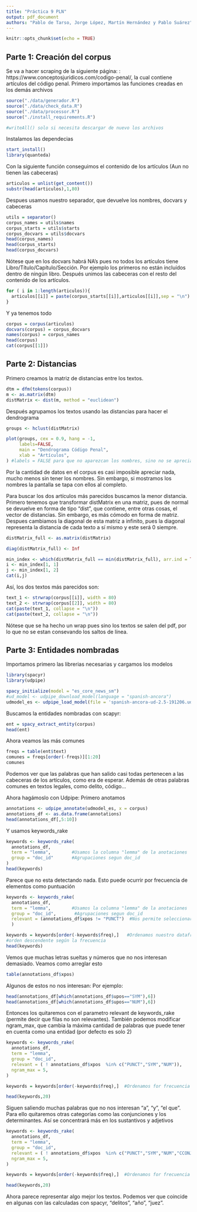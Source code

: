 ```yaml
---
title: "Práctica 9 PLN"
output: pdf_document
authors: "Pablo de Tarso, Jorge López, Martín Hernández y Pablo Suárez"
---
```


```r
knitr::opts_chunk$set(echo = TRUE)
```

## Parte 1: Creación del corpus

Se va a hacer scraping de la siguiente página: : https://www.conceptosjuridicos.com/codigo-penal/, la cual contiene artículos del código penal. Primero importamos las funciones creadas en los demás archivos 

```r
source("./data/generador.R")
source("./data/check_data.R")
source("./data/processor.R")
source("./install_requirements.R")

#writeAll() solo si necesita descargar de nuevo los archivos

```

Instalamos las dependecias
```r
start_install()
library(quanteda)

```

Con la siguiente función conseguimos el contenido de los artículos (Aun no tienen las cabeceras)

```r
articulos = unlist(get_content())
substr(head(articulos),1,80)

```

Despues usamos nuestro separador, que devuelve los nombres, docvars y cabeceras

```r


utils = separator()
corpus_names = utils$names
corpus_starts = utils$starts
corpus_docvars = utils$docvars
head(corpus_names)
head(corpus_starts)
head(corpus_docvars)
```
Nótese que en los docvars habrá NA's pues no todos los artículos tiene Libro/Título/Capítulo/Sección. Por ejemplo los primeros no están incluídos dentro de ningún libro.
Después unimos las cabeceras con el resto del contenido de los artículos. 

```r
for ( i in 1:length(articulos)){
  articulos[[i]] = paste(corpus_starts[[i]],articulos[[i]],sep = "\n")
}

```

Y ya tenemos todo

```r
corpus = corpus(articulos)
docvars(corpus) = corpus_docvars
names(corpus) = corpus_names
head(corpus)
cat(corpus[[1]])
```

## Parte 2: Distancias 

Primero creamos la matriz de distancias entre los textos.

```r
dtm = dfm(tokens(corpus))
m <- as.matrix(dtm)
distMatrix <- dist(m, method = "euclidean")
```

Después agrupamos los textos usando las distancias para hacer el dendrograma

```r

groups <- hclust(distMatrix)

plot(groups, cex = 0.9, hang = -1, 
     labels=FALSE,
     main = "Dendrograma Código Penal",
     xlab = "Artículos",
) #labels = FALSE para que no aparezcan los nombres, sino no se aprecia nada 

```
Por la cantidad de datos en el corpus es casi imposible apreciar nada, mucho menos sin tener los nombres. Sin embargo, si mostramos los nombres la pantalla se tapa con ellos al completo.

Para buscar los dos artículos más parecidos buscamos la menor distancia. Primero tenemos que transformar distMatrix en una matriz, pues de normal se devuelve en forma de tipo "dist", que contiene, entre otras cosas, el vector de distancias. Sin embargo, es más cómodo en forma de matriz. Despues cambiamos la diagonal de esta matriz a infinito, pues la diagonal representa la distancia de cada texto a sí mismo y este será 0 siempre.

```r


distMatrix_full <- as.matrix(distMatrix)

diag(distMatrix_full) <- Inf

min_index <- which(distMatrix_full == min(distMatrix_full), arr.ind = TRUE)
i <- min_index[1, 1]
j <- min_index[1, 2]
cat(i,j)
```

Así, los dos textos más parecidos son:

```r
text_1 <- strwrap(corpus[[i]], width = 80)
text_2 <- strwrap(corpus[[2]], width = 80)
cat(paste(text_1, collapse = "\n"))
cat(paste(text_2, collapse = "\n"))

```
Nótese que se ha hecho un wrap pues sino los textos se salen del pdf, por lo que no se estan consevando los saltos de línea.


## Parte 3: Entidades nombradas

Importamos primero las librerias necesarias y cargamos los modelos 

```r
library(spacyr)
library(udpipe)

spacy_initialize(model = "es_core_news_sm")
#ud_model <- udpipe_download_model(language = "spanish-ancora")
udmodel_es <- udpipe_load_model(file = 'spanish-ancora-ud-2.5-191206.udpipe')


```

Buscamos la entidades nombradas con scapyr:

```r

ent = spacy_extract_entity(corpus)
head(ent)
```
Ahora veamos las más comunes

```r
freqs = table(ent$text)
comunes = freqs[order(-freqs)][1:20]
comunes

```
Podemos ver que las palabras que han salido casi todas pertenecen a las cabeceras de los artículos, como era de esperar. Además de otras palabras comunes en textos legales, como delito, código...

Ahora hagámoslo con Udpipe:
Primero anotamos 

```r
annotations <- udpipe_annotate(udmodel_es, x = corpus)
annotations_df <- as.data.frame(annotations)
head(annotations_df[,5:10])
```

Y usamos keywords_rake
```r
keywords <- keywords_rake(
  annotations_df,    
  term = "lemma",        #Usamos la columna "lemma" de la anotaciones
  group = "doc_id"       #Agrupaciones segun doc_id
)
head(keywords)
```

Parece que no esta detectando nada. Esto puede ocurrir por frecuencia de elementos como puntuación

```r
keywords <- keywords_rake(
  annotations_df,    
  term = "lemma",        #Usamos la columna "lemma" de la anotaciones
  group = "doc_id",       #Agrupaciones segun doc_id
  relevant = (annotations_df$xpos != "PUNCT")  #Nos permite seleccionar cuales filas son relevantes 
  )

keywords = keywords[order(-keywords$freq),]   #Ordenamos nuestro dataframe en 
#orden descendente según la frecuencia 
head(keywords)
```

Vemos que muchas letras sueltas y números que no nos interesan demasiado. Veamos como arreglar esto 

```r
table(annotations_df$xpos)
```

Algunos de estos no nos interesan: Por ejemplo:
```r
head(annotations_df[which(annotations_df$upos=="SYM"),6])
head(annotations_df[which(annotations_df$upos=="NUM"),6])
```

Entonces los quitaremos con el parametro relevant de keywords_rake (permite decir que filas no son relevantes). También podemos modificar ngram_max, que cambia la máxima cantidad de palabras que puede tener en cuenta como una entidad (por defecto es solo 2)

```r
keywords <- keywords_rake(
  annotations_df,    
  term = "lemma",        
  group = "doc_id",
  relevant = ( ! annotations_df$xpos  %in% c("PUNCT","SYM","NUM")),
  ngram_max = 5,
)

keywords = keywords[order(-keywords$freq),]  #Ordenamos for frecuencia

head(keywords,20)
```

Siguen saliendo muchas palabras que no nos interesan "a", "y", "el que". Para ello quitaremos otras categorías como las conjunciones y los determinantes. Así se concentrará más en los sustantivos y adjetivos

```r
keywords <- keywords_rake(
  annotations_df,    
  term = "lemma",        
  group = "doc_id",
  relevant = ( ! annotations_df$xpos  %in% c("PUNCT","SYM","NUM","CCONJ","ADP")),
  ngram_max = 5,
)

keywords = keywords[order(-keywords$freq),]  #Ordenamos for frecuencia

head(keywords,20)
```
Ahora parece representar algo mejor los textos.
Podemos ver que coincide en algunas con las calculadas con spacyr, "delitos", "año", "juez".
